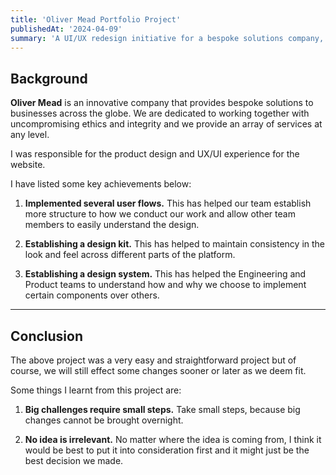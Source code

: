 ```yaml
---
title: 'Oliver Mead Portfolio Project'
publishedAt: '2024-04-09'
summary: 'A UI/UX redesign initiative for a bespoke solutions company, focusing on user flow structure, consistency through design kits, and building a scalable design system.'
---
```


## Background

**Oliver Mead** is an innovative company that provides bespoke solutions to businesses across the globe. We are dedicated to working together with uncompromising ethics and integrity and we provide an array of services at any level.

I was responsible for the product design and UX/UI experience for the website.

I have listed some key achievements below:

1. **Implemented several user flows.**
This has helped our team establish more structure to how we conduct our work and allow other team members to easily understand the design.

2. **Establishing a design kit.**
This has helped to maintain consistency in the look and feel across different parts of the platform.

3. **Establishing a design system.**
This has helped the Engineering and Product teams to understand how and why we choose to implement certain components over others.

---

## Conclusion

The above project was a very easy and straightforward project but of course, we will still effect some changes sooner or later as we deem fit.

Some things I learnt from this project are:

1. **Big challenges require small steps.**
Take small steps, because big changes cannot be brought overnight.

2. **No idea is irrelevant.**
No matter where the idea is coming from, I think it would be best to put it into consideration first and it might just be the best decision we made.
